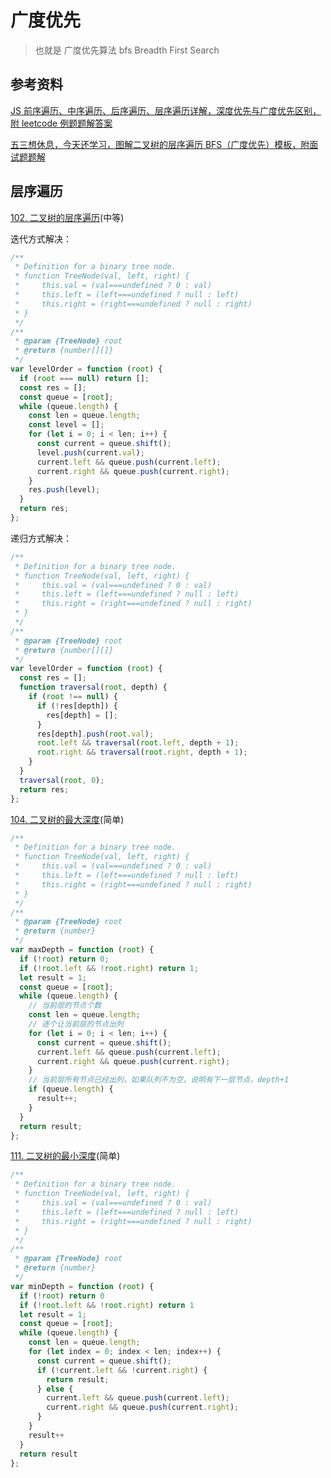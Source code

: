 # 广度优先

> 也就是 广度优先算法 bfs Breadth First Search

## 参考资料

[JS 前序遍历、中序遍历、后序遍历、层序遍历详解，深度优先与广度优先区别，附 leetcode 例题题解答案](https://www.cnblogs.com/echolun/p/13328927.html)

[五三想休息，今天还学习，图解二叉树的层序遍历 BFS（广度优先）模板，附面试题题解](https://www.cnblogs.com/echolun/p/16219070.html)

## 层序遍历

[102. 二叉树的层序遍历](https://leetcode.cn/problems/binary-tree-level-order-traversal/description/)(中等)

迭代方式解决：

```js
/**
 * Definition for a binary tree node.
 * function TreeNode(val, left, right) {
 *     this.val = (val===undefined ? 0 : val)
 *     this.left = (left===undefined ? null : left)
 *     this.right = (right===undefined ? null : right)
 * }
 */
/**
 * @param {TreeNode} root
 * @return {number[][]}
 */
var levelOrder = function (root) {
  if (root === null) return [];
  const res = [];
  const queue = [root];
  while (queue.length) {
    const len = queue.length;
    const level = [];
    for (let i = 0; i < len; i++) {
      const current = queue.shift();
      level.push(current.val);
      current.left && queue.push(current.left);
      current.right && queue.push(current.right);
    }
    res.push(level);
  }
  return res;
};
```

递归方式解决：

```js
/**
 * Definition for a binary tree node.
 * function TreeNode(val, left, right) {
 *     this.val = (val===undefined ? 0 : val)
 *     this.left = (left===undefined ? null : left)
 *     this.right = (right===undefined ? null : right)
 * }
 */
/**
 * @param {TreeNode} root
 * @return {number[][]}
 */
var levelOrder = function (root) {
  const res = [];
  function traversal(root, depth) {
    if (root !== null) {
      if (!res[depth]) {
        res[depth] = [];
      }
      res[depth].push(root.val);
      root.left && traversal(root.left, depth + 1);
      root.right && traversal(root.right, depth + 1);
    }
  }
  traversal(root, 0);
  return res;
};
```

[104. 二叉树的最大深度](https://leetcode.cn/problems/maximum-depth-of-binary-tree/description/)(简单)

```js
/**
 * Definition for a binary tree node.
 * function TreeNode(val, left, right) {
 *     this.val = (val===undefined ? 0 : val)
 *     this.left = (left===undefined ? null : left)
 *     this.right = (right===undefined ? null : right)
 * }
 */
/**
 * @param {TreeNode} root
 * @return {number}
 */
var maxDepth = function (root) {
  if (!root) return 0;
  if (!root.left && !root.right) return 1;
  let result = 1;
  const queue = [root];
  while (queue.length) {
    // 当前层的节点个数
    const len = queue.length;
    // 逐个让当前层的节点出列
    for (let i = 0; i < len; i++) {
      const current = queue.shift();
      current.left && queue.push(current.left);
      current.right && queue.push(current.right);
    }
    // 当前层所有节点已经出列，如果队列不为空，说明有下一层节点，depth+1
    if (queue.length) {
      result++;
    }
  }
  return result;
};
```

[111. 二叉树的最小深度](https://leetcode.cn/problems/minimum-depth-of-binary-tree/)(简单)

```js
/**
 * Definition for a binary tree node.
 * function TreeNode(val, left, right) {
 *     this.val = (val===undefined ? 0 : val)
 *     this.left = (left===undefined ? null : left)
 *     this.right = (right===undefined ? null : right)
 * }
 */
/**
 * @param {TreeNode} root
 * @return {number}
 */
var minDepth = function (root) {
  if (!root) return 0
  if (!root.left && !root.right) return 1
  let result = 1;
  const queue = [root];
  while (queue.length) {
    const len = queue.length;
    for (let index = 0; index < len; index++) {
      const current = queue.shift();
      if (!current.left && !current.right) {
        return result;
      } else {
        current.left && queue.push(current.left);
        current.right && queue.push(current.right);
      }
    }
    result++
  }
  return result
};
```

